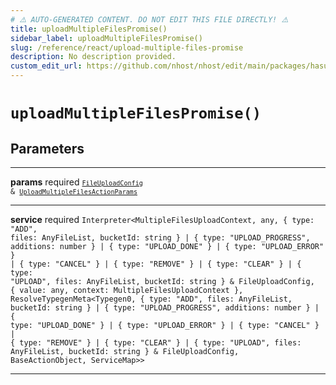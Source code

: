 ```yaml
---
# ⚠️ AUTO-GENERATED CONTENT. DO NOT EDIT THIS FILE DIRECTLY! ⚠️
title: uploadMultipleFilesPromise()
sidebar_label: uploadMultipleFilesPromise()
slug: /reference/react/upload-multiple-files-promise
description: No description provided.
custom_edit_url: https://github.com/nhost/nhost/edit/main/packages/hasura-storage-js/src/promises/multiple-files-upload.ts#L46
---
```


# `uploadMultipleFilesPromise()`

## Parameters

---

**<span className="parameter-name">params</span>** <span className="optional-status">required</span> <code>[`FileUploadConfig`](/reference/docgen/react/types/file-upload-config) &amp; [`UploadMultipleFilesActionParams`](/reference/docgen/react/types/upload-multiple-files-action-params)</code>

---

**<span className="parameter-name">service</span>** <span className="optional-status">required</span> <code>Interpreter&lt;MultipleFilesUploadContext, any, { type: "ADD", files: AnyFileList, bucketId: string } &#124; { type: "UPLOAD_PROGRESS", additions: number } &#124; { type: "UPLOAD_DONE" } &#124; { type: "UPLOAD_ERROR" } &#124; { type: "CANCEL" } &#124; { type: "REMOVE" } &#124; { type: "CLEAR" } &#124; { type: "UPLOAD", files: AnyFileList, bucketId: string } &amp; FileUploadConfig, { value: any, context: MultipleFilesUploadContext }, ResolveTypegenMeta&lt;Typegen0, { type: "ADD", files: AnyFileList, bucketId: string } &#124; { type: "UPLOAD_PROGRESS", additions: number } &#124; { type: "UPLOAD_DONE" } &#124; { type: "UPLOAD_ERROR" } &#124; { type: "CANCEL" } &#124; { type: "REMOVE" } &#124; { type: "CLEAR" } &#124; { type: "UPLOAD", files: AnyFileList, bucketId: string } &amp; FileUploadConfig, BaseActionObject, ServiceMap&gt;&gt;</code>

---
